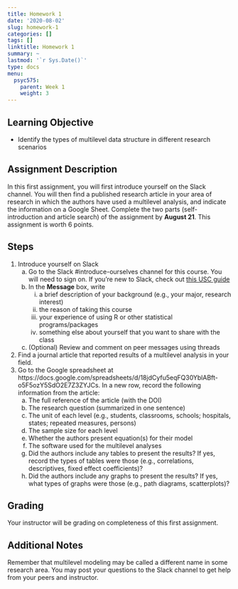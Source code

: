 ```yaml
---
title: Homework 1
date: '2020-08-02'
slug: homework-1
categories: []
tags: []
linktitle: Homework 1
summary: ~
lastmod: '`r Sys.Date()`'
type: docs
menu:
  psyc575:
    parent: Week 1
    weight: 3
---
```


## Learning Objective

- Identify the types of multilevel data structure in different research scenarios

## Assignment Description 

In this first assignment, you will first introduce yourself on the Slack channel. You will then find a published research article in your area of research in which the authors have used a multilevel analysis, and indicate the information on a Google Sheet. Complete the two parts (self-introduction and article search) of the assignment by **August 21**. This assignment is worth 6 points. 

## Steps

1. Introduce yourself on Slack
    a. Go to the Slack #introduce-ourselves channel for this course. You will need to sign on. If you're new to Slack, check out [this USC guide](https://keepteaching.usc.edu/students/student-toolkit/classroom/slack/)
    b. In the **Message** box, write 
        i. a brief description of your background (e.g., your major, research interest)
        ii. the reason of taking this course
        iii. your experience of using R or other statistical programs/packages
        iv. something else about yourself that you want to share with the class
    c. (Optional) Review and comment on peer messages using threads
2. Find a journal article that reported results of a multilevel analysis in your field.
3. Go to the Google spreadsheet at https://docs.google.com/spreadsheets/d/18jdCyfu5eqFQ30YblABft-o5F5ozY5SdO2E7Z3ZYJCs. In a new row, record the following information from the article:
    a. The full reference of the article (with the DOI)
    b. The research question (summarized in one sentence)
    c. The unit of each level (e.g., students, classrooms, schools; hospitals, states; repeated measures, persons)
    d. The sample size for each level
    e. Whether the authors present equation(s) for their model
    f. The software used for the multilevel analyses
    g. Did the authors include any tables to present the results? If yes, record the types of tables were those (e.g., correlations, descriptives, fixed effect coefficients)?
    h. Did the authors include any graphs to present the results? If yes, what types of graphs were those (e.g., path diagrams, scatterplots)?

## Grading 

Your instructor will be grading on completeness of this first assignment.

## Additional Notes

Remember that multilevel modeling may be called a different name in some research area. You may post your questions to the Slack channel to get help from your peers and instructor. 

